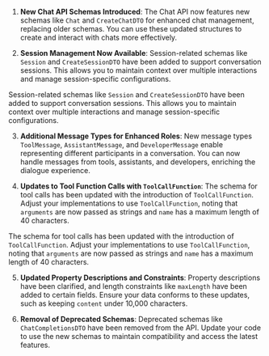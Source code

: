 1. **New Chat API Schemas Introduced**: The Chat API now features new schemas like `Chat` and `CreateChatDTO` for enhanced chat management, replacing older schemas. You can use these updated structures to create and interact with chats more effectively.

2. **Session Management Now Available**: Session-related schemas like `Session` and `CreateSessionDTO` have been added to support conversation sessions. This allows you to maintain context over multiple interactions and manage session-specific configurations.

 Session-related schemas like `Session` and `CreateSessionDTO` have been added to support conversation sessions. This allows you to maintain context over multiple interactions and manage session-specific configurations.

3. **Additional Message Types for Enhanced Roles**: New message types `ToolMessage`, `AssistantMessage`, and `DeveloperMessage` enable representing different participants in a conversation. You can now handle messages from tools, assistants, and developers, enriching the dialogue experience.

4. **Updates to Tool Function Calls with `ToolCallFunction`**: The schema for tool calls has been updated with the introduction of `ToolCallFunction`. Adjust your implementations to use `ToolCallFunction`, noting that `arguments` are now passed as strings and `name` has a maximum length of 40 characters.

 The schema for tool calls has been updated with the introduction of `ToolCallFunction`. Adjust your implementations to use `ToolCallFunction`, noting that `arguments` are now passed as strings and `name` has a maximum length of 40 characters.

5. **Updated Property Descriptions and Constraints**: Property descriptions have been clarified, and length constraints like `maxLength` have been added to certain fields. Ensure your data conforms to these updates, such as keeping `content` under 10,000 characters.

6. **Removal of Deprecated Schemas**: Deprecated schemas like `ChatCompletionsDTO` have been removed from the API. Update your code to use the new schemas to maintain compatibility and access the latest features.